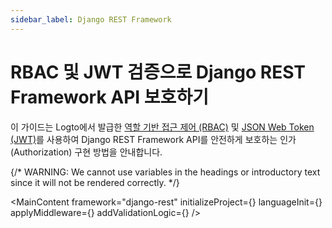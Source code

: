 ```yaml
---
sidebar_label: Django REST Framework
---
```




# RBAC 및 JWT 검증으로 Django REST Framework API 보호하기

이 가이드는 Logto에서 발급한 [역할 기반 접근 제어 (RBAC)](/authorization/role-based-access-control) 및 [JSON Web Token (JWT)](https://auth.wiki/jwt)를 사용하여 Django REST Framework API를 안전하게 보호하는 인가 (Authorization) 구현 방법을 안내합니다.

{/* WARNING: We cannot use variables in the headings or introductory text since it will not be rendered correctly. */}

<MainContent
  framework="django-rest"
  initializeProject={<InitProject />}
  languageInit={<Init />}
  applyMiddleware={<ApplyMiddleware />}
  addValidationLogic={<AddValidationLogic framework="django-rest" />}
/>

